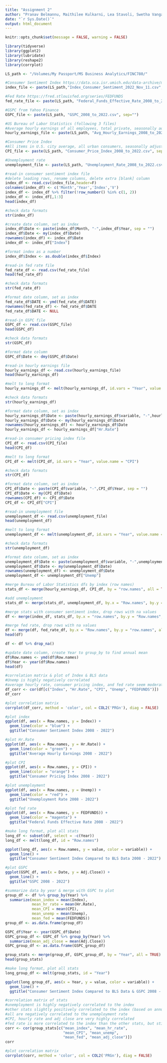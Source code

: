 ```yaml
---
title: "Assignment 2"
author: "Pranav Belmannu, Maithilee Kulkarni, Lea Stavoli, Swetha Vangapandu"
date: "`r Sys.Date()`"
output: html_document
---
```


```r
knitr::opts_chunk$set(message = FALSE, warning = FALSE)
```

```r
library(tidyverse)
library(ggplot2)
library(lubridate)
library(reshape2)
library(corrplot)
```

```r
LS_path <- "/Volumes/My Passport/MS Business Analytics/FINC780/"

#Consumer Sentiment Index https://data.sca.isr.umich.edu/data-archive/mine.php
index_file <- paste(LS_path,"Index_Consumer_Sentiment_2022_Nov_11.csv", sep="")

#Fed Rate https://fred.stlouisfed.org/series/FEDFUNDS
fed_rate_file <- paste(LS_path, "Federal_Funds_Effective_Rate_2008_to_2022.csv", sep="")

#GSPC from Yahoo Finance
GSPC_file <- paste(LS_path, "GSPC_2008_to_2022.csv", sep="")

#US Bureau of Labor Statistics (following 3 files)
#Average hourly earnings of all employees, total private, seasonally adjusted
hourly_earnings_file <- paste(LS_path, "Avg_Hourly_Earnings_2008_to_2022.csv", sep="")

#Consumer Price Index
#All items in U.S. city average, all urban consumers, seasonally adjusted
CPI_file <- paste(LS_path, "Consumer_Price_Index_2008_to_2022.csv", sep="")

#Unemployment rate
unemployment_file <- paste(LS_path, "Unemployment_Rate_2008_to_2022.csv", sep="")
```

```r
#read-in consumer sentiment index file
#delete leading rows, rename columns, delete extra [blank] column
index_df <- read.csv(index_file,header=F)
colnames(index_df) <- c('Month','Year','Index','V')
index_df <- index_df %>% filter(!row_number() %in% c(1, 2))
index_df <- index_df[,1:3]
head(index_df)

#check data formats
str(index_df)

#create date column, set as index
index_df$Date <- paste(index_df$Month, "-",index_df$Year, sep = "")
index_df$Date <- my(index_df$Date)
rownames(index_df) <- index_df$Date
index_df <- index_df["Index"]

#format index as a number
index_df$Index <- as.double(index_df$Index)
```

```r
#read-in fed rate file
fed_rate_df <- read.csv(fed_rate_file)
head(fed_rate_df)

#check data formats
str(fed_rate_df)

#format date column, set as index
fed_rate_df$DATE <- ymd(fed_rate_df$DATE)
rownames(fed_rate_df) <- fed_rate_df$DATE
fed_rate_df$DATE <- NULL
```

```r
#read-in GSPC file
GSPC_df <- read.csv(GSPC_file)
head(GSPC_df)

#check data formats
str(GSPC_df)

#format date column
GSPC_df$Date <- dmy(GSPC_df$Date)
```

```r
#read-in hourly earnings file
hourly_earnings_df <- read.csv(hourly_earnings_file)
head(hourly_earnings_df)

#melt to long format
hourly_earnings_df <- melt(hourly_earnings_df, id.vars = "Year", value.name = "Hr.Rate")

#check data formats
str(hourly_earnings_df)

#format date column, set as index
hourly_earnings_df$Date <- paste(hourly_earnings_df$variable, "-",hourly_earnings_df$Year, sep = "")
hourly_earnings_df$Date <- my(hourly_earnings_df$Date)
rownames(hourly_earnings_df) <- hourly_earnings_df$Date
hourly_earnings_df <- hourly_earnings_df["Hr.Rate"]
```

```r
#read-in consumer pricing index file
CPI_df <- read.csv(CPI_file)
head(CPI_df)

#melt to long format
CPI_df <- melt(CPI_df, id.vars = "Year", value.name = "CPI")

#check data formats
str(CPI_df)

#format date column, set as index
CPI_df$Date <- paste(CPI_df$variable, "-",CPI_df$Year, sep = "")
CPI_df$Date <- my(CPI_df$Date)
rownames(CPI_df) <- CPI_df$Date
CPI_df <- CPI_df["CPI"]
```

```r
#read-in unemployment file
unemployment_df <- read.csv(unemployment_file)
head(unemployment_df)

#melt to long format
unemployment_df <- melt(unemployment_df, id.vars = "Year", value.name = "Unemp")

#check data formats
str(unemployment_df)

#format date column, set as index
unemployment_df$Date <- paste(unemployment_df$variable, "-",unemployment_df$Year, sep = "")
unemployment_df$Date <- my(unemployment_df$Date)
rownames(unemployment_df) <- unemployment_df$Date
unemployment_df <- unemployment_df["Unemp"]
```

```r
#merge Bureau of Labor Statistics dfs by index (row names)
stats_df <- merge(hourly_earnings_df, CPI_df, by = "row.names", all = TRUE)

#add unemployment
stats_df <- merge(stats_df, unemployment_df, by.x = "Row.names", by.y = "row.names", all = TRUE)
```

```r
#merge stats with consumer sentiment index, drop rows with na values
df <- merge(index_df, stats_df, by.x = "row.names", by.y = "Row.names", all = TRUE)

#merge fed rate, drop rows with na values
df <- merge(df, fed_rate_df, by.x = "Row.names", by.y = "row.names", all = TRUE)
head(df)

df <- df %>% drop_na()
```

```r
#update date column, create Year to group_by to find annual mean
df$Row.names <- ymd(df$Row.names)
df$Year <- year(df$Row.names)
head(df)
```

```r
#correlation matrix & plot of Index & BLS data
#Unemp is highly negatively correlated
#average hourly rate, consumer pricing index, and fed rate seem moderately correlated to the index
df_corr <- cor(df[c("Index", "Hr.Rate", "CPI", "Unemp", "FEDFUNDS")])
df_corr
```

```r
#plot correlation matrix
corrplot(df_corr, method = 'color', col = COL2('PRGn'), diag = FALSE)
```

```r
#plot index
ggplot(df, aes(x = Row.names, y = Index)) +
  geom_line(color = "blue") +
  ggtitle("Consumer Sentiment Index 2008 - 2022")
```

```r
#plot Hr.Rate
ggplot(df, aes(x = Row.names, y = Hr.Rate)) +
  geom_line(color = "green") +
  ggtitle("Average Hourly Earnings 2008 - 2022")
```

```r
#plot CPI
ggplot(df, aes(x = Row.names, y = CPI)) +
  geom_line(color = "orange") +
  ggtitle("Consumer Pricing Index 2008 - 2022")
```

```r
#plot unemployment
ggplot(df, aes(x = Row.names, y = Unemp)) +
  geom_line(color = "red") +
  ggtitle("Unemployment Rate 2008 - 2022")
```

```r
#plot fed rate
ggplot(df, aes(x = Row.names, y = FEDFUNDS)) +
  geom_line(color = "magenta") +
  ggtitle("Federal Funds Effective Rate 2008 - 2022")
```

```r
#make long format, plot all stats
long_df <- subset(df, select = -c(Year))
long_df <- melt(long_df, id = "Row.names")

ggplot(long_df, aes(x = Row.names, y = value, color = variable)) +
  geom_line() + 
  ggtitle("Consumer Sentiment Index Compared to BLS Data 2008 - 2022")
```

```r
#plot GSPC
ggplot(GSPC_df, aes(x = Date, y = Adj.Close)) +
  geom_line() +
  ggtitle("GSPC 2008 - 2022")
```

```r
#summarize data by year & merge with GSPC to plot
group_df <- df %>% group_by(Year) %>% 
  summarize(mean_index = mean(Index),
            mean_hr_rate = mean(Hr.Rate),
            mean_CPI = mean(CPI),
            mean_unemp = mean(Unemp),
            mean_fed = mean(FEDFUNDS))
group_df <- as.data.frame(group_df)

GSPC_df$Year <- year(GSPC_df$Date)
GSPC_group_df <- GSPC_df %>% group_by(Year) %>% 
  summarize(mean_adj_close = mean(Adj.Close))
GSPC_group_df <- as.data.frame(GSPC_group_df)

group_stats <- merge(group_df, GSPC_group_df, by = "Year", all = TRUE)
head(group_stats)
```

```r
#make long format, plot all stats
long_group_df <- melt(group_stats, id = "Year")

ggplot(long_group_df, aes(x = Year, y = value, color = variable)) +
  geom_line() + 
  ggtitle("Consumer Sentiment Index Compared to BLS Data & GSPC 2008 - 2022")
```

```r
#correlation matrix of stats
#unemployment is highly negatively correlated to the index
#other stats slightly positively correlated to the index (based on annual mean)
#all are negatively correlated to the unemployment rate
#CPI, hourly rate and adj close are very highly correlated
#fed rate is more correlated to the index than the other stats, but still just moderately
corr <- cor(group_stats[c("mean_index", "mean_hr_rate",
                          "mean_CPI", "mean_unemp",
                          "mean_fed", "mean_adj_close")])
corr
```

```r
#plot correlation matrix
corrplot(corr, method = 'color', col = COL2('PRGn'), diag = FALSE)
```
